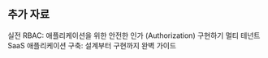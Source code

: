 ## 추가 자료

<Url href="/use-cases/authorization/rbac-in-practice">
  실전 RBAC: 애플리케이션을 위한 안전한 인가 (Authorization) 구현하기
</Url>
<Url href="/use-cases/multi-tenancy/build-multi-tenant-saas-application">
  멀티 테넌트 SaaS 애플리케이션 구축: 설계부터 구현까지 완벽 가이드
</Url>
